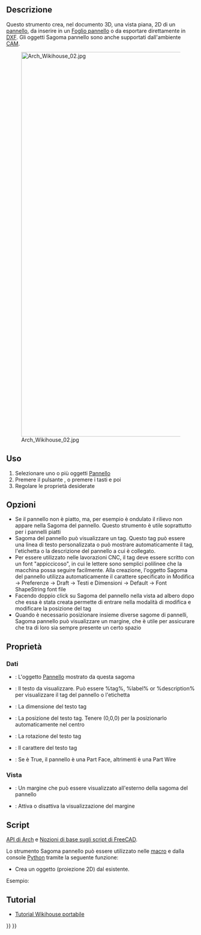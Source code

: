 <languages/>

<div class="mw-translate-fuzzy">
{{Docnav/it
|[[Arch_Panel/it|Pannello]]
|[[Arch_Panel_Sheet/it|Foglio pannello]]
|[[Arch_Workbench/it|Arch]]
|IconL=Arch_Panel.svg
|IconR=Arch_Panel_Sheet.svg
|IconC=Workbench_Arch.svg
}}
</div>

<div class="mw-translate-fuzzy">
{{GuiCommand/it
|Name=Arch Panel Cut
|Name/it=Sagoma pannello
|MenuLocation=Arch → Strumenti pannello → Sagoma pannello
|Workbenches=[[Arch_Workbench/it|Arch]], [[CAM_Workbench/it|CAM]]
|Shortcut={{KEY|P}} {{KEY|C}}
|Version=0.17
|SeeAlso=[[Arch_Panel/it|Pannello]], [[Arch_Panel_Sheet/it|Foglio pannello]], [[Arch_Nest/it|Nido]]
}}
</div>

<span id="Description"></span>
==Descrizione==

<div class="mw-translate-fuzzy">
Questo strumento crea, nel documento 3D, una vista piana, 2D di un [[Arch_Panel/it|pannello]], da inserire in un [[Arch_Panel_Sheet/it|Foglio pannello]] o da esportare direttamente in [[Draft_DXF/it|DXF]]. Gli oggetti Sagoma pannello sono anche supportati dall'ambiente [[CAM_Workbench/it|CAM]].
</div>

[[Image:Arch Wikihouse 02.jpg|1024px]]

<span id="Usage"></span>
==Uso==

<div class="mw-translate-fuzzy">
# Selezionare uno o più oggetti [[Arch_Panel/it|Pannello]] 
# Premere il pulsante {{Button|[[Image:Arch Panel Cut.svg|16px]] [[Arch_Panel_Cut/it|Sagoma pannello]]}}, o premere i tasti {{KEY|P}} e poi {{KEY|C}}
# Regolare le proprietà desiderate
</div>

<span id="Options"></span>
==Opzioni==

<div class="mw-translate-fuzzy">
* Se il pannello non è piatto, ma, per esempio è ondulato il rilievo non appare nella Sagoma del pannello. Questo strumento è utile soprattutto per i pannelli piatti
* Sagoma del pannello può visualizzare un tag. Questo tag può essere una linea di testo personalizzata o può mostrare automaticamente il tag, l'etichetta o la descrizione del pannello a cui è collegato.
* Per essere utilizzato nelle lavorazioni CNC, il tag deve essere scritto con un font "appiccicoso", in cui le lettere sono semplici polilinee che la macchina possa seguire facilmente. Alla creazione, l'oggetto Sagoma del pannello utilizza automaticamente il carattere specificato in Modifica → Preferenze → Draft → Testi e Dimensioni → Default → Font ShapeString font file
* Facendo doppio click su Sagoma del pannello nella vista ad albero dopo che essa è stata creata permette di entrare nella modalità di modifica e modificare la posizione del tag
*Quando è necessario posizionare insieme diverse sagome di pannelli, Sagoma pannello può visualizzare un margine, che è utile per assicurare che tra di loro sia sempre presente un certo spazio
</div>

<span id="Properties"></span>
==Proprietà==

<span id="Data"></span>
=== Dati ===

* {{PropertyData/it|Source}}: L'oggetto [[Arch_Panel/it|Pannello]] mostrato da questa sagoma
* {{PropertyData/it|Tag Text}}: Il testo da visualizzare. Può essere %tag%, %label% or %description% per visualizzare il tag del pannello o l'etichetta
* {{PropertyData/it|Tag Size}}: La dimensione del testo tag
* {{PropertyData/it|Tag Position}}: La posizione del testo tag. Tenere (0,0,0) per la posizionarlo automaticamente nel centro
* {{PropertyData/it|Tag Rotation}}: La rotazione del testo tag
* {{PropertyData/it|Font File}}: Il carattere del testo tag
* {{PropertyData/it|Make Face}}: Se è True, il pannello è una Part Face, altrimenti è una Part Wire

<span id="View"></span>
=== Vista ===

* {{PropertyView/it|Margin}}: Un margine che può essere visualizzato all'esterno della sagoma del pannello
* {{PropertyView/it|Show Margin}}: Attiva o disattiva la visualizzazione del margine

<span id="Scripting"></span>
==Script==

{{Emphasis|Vedere anche:}} [[Arch_API/it|API di Arch]] e [[FreeCAD_Scripting_Basics/it|Nozioni di base sugli script di FreeCAD]].

Lo strumento Sagoma pannello può essere utilizzato nelle [[Macros/it|macro]] e dalla console [[Python/it|Python]] tramite la seguente funzione:
{{Code|code=
View = makePanelCut(panel, name="PanelView")}}

* Crea un oggetto {{incode|View}} (proiezione 2D) dal {{incode|panel}} esistente.

Esempio:
{{Code|code=
import FreeCAD, Draft, Arch

p1 = FreeCAD.Vector(0, 0, 0)
p2 = FreeCAD.Vector(500, 0, 0)
p3 = FreeCAD.Vector(500, 50, 0)
p4 = FreeCAD.Vector(550, 50, 0)
p5 = FreeCAD.Vector(600, 0, 0)
p6 = FreeCAD.Vector(1000, 0, 0)
p7 = FreeCAD.Vector(1000, 400, 0)
p8 = FreeCAD.Vector(600, 400, 0)
p9 = FreeCAD.Vector(600, 350, 0)
p10 = FreeCAD.Vector(550, 350, 0)
p11 = FreeCAD.Vector(500, 400, 0)
p12 = FreeCAD.Vector(0, 400, 0)

Wire = Draft.makeWire([p1, p2, p3, p4, p5, p6,
                       p7, p8, p8, p9, p10, p11, p12], closed=True)
Panel = Arch.makePanel(Wire, thickness=36)
FreeCAD.ActiveDocument.recompute()

View = Arch.makePanelCut(Panel)
View.ViewObject.LineWidth = 3
FreeCAD.ActiveDocument.recompute()
}}

<span id="Tutorials"></span>
== Tutorial ==

* [[Wikihouse_porting_tutorial/it|Tutorial Wikihouse portabile]]


<div class="mw-translate-fuzzy">
{{Docnav/it
|[[Arch_Panel/it|Pannello]]
|[[Arch_Panel_Sheet/it|Foglio pannello]]
|[[Arch_Workbench/it|Arch]]
|IconL=Arch_Panel.svg
|IconR=Arch_Panel_Sheet.svg
|IconC=Workbench_Arch.svg
}}
</div>

{{BIM_Tools_navi{{#translation:}}}}
{{Userdocnavi{{#translation:}}}}